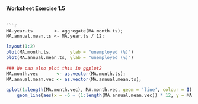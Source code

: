 
#### Worksheet Exercise 1.5

```

```r
MA.year.ts        <- aggregate(MA.month.ts);
MA.annual.mean.ts <- MA.year.ts / 12;
```

```r

layout(1:2)
plot(MA.month.ts,       ylab = "unemployed (%)")
plot(MA.annual.mean.ts, ylab = "unemployed (%)")

```

```r
### We can also plot this in ggplot2
MA.month.vec       <- as.vector(MA.month.ts);
MA.annual.mean.vec <- as.vector(MA.annual.mean.ts);
```

```r

qplot(1:length(MA.month.vec), MA.month.vec, geom = 'line', colour = I('red')) +
    geom_line(aes(x = -6 + (1:length(MA.annual.mean.vec)) * 12, y = MA.annual.mean.vec), colour = 'blue');
```

